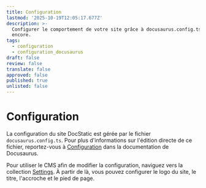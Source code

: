 ```yaml
---
title: Configuration
lastmod: '2025-10-19T12:05:17.677Z'
description: >-
  Configurer le comportement de votre site grâce à docusaurus.config.ts et plus
  encore.
tags:
  - configuration
  - configuration_docusaurus
draft: false
review: false
translate: false
approved: false
published: true
unlisted: false
---
```


# Configuration

La configuration du site DocStatic est gérée par le fichier `docusaurus.config.ts`. Pour plus d'informations sur l'édition directe de ce fichier, reportez-vous à [Configuration](https://docusaurus.io/fr/docs/configuration) dans la documentation de Docusaurus.

Pour utiliser le CMS afin de modifier la configuration, naviguez vers la collection [Settings](http://localhost:3000/admin#/collections/edit/settings/index). À partir de là, vous pouvez configurer le logo du site, le titre, l'accroche et le pied de page.
